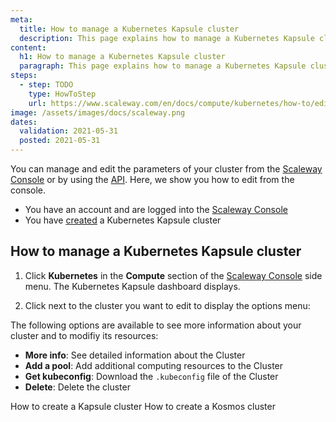 ```yaml
---
meta:
  title: How to manage a Kubernetes Kapsule cluster
  description: This page explains how to manage a Kubernetes Kapsule cluster
content:
  h1: How to manage a Kubernetes Kapsule cluster
  paragraph: This page explains how to manage a Kubernetes Kapsule cluster
steps:
  - step: TODO
    type: HowToStep
    url: https://www.scaleway.com/en/docs/compute/kubernetes/how-to/edit-cluster/
image: /assets/images/docs/scaleway.png
dates:
  validation: 2021-05-31
  posted: 2021-05-31
---
```


You can manage and edit the parameters of your cluster from the [Scaleway Console](https://console.scaleway.com) or by using the [API](https://developers.scaleway.com/en/). Here, we show you how to edit from the console.

<Message type="requirement">

  - You have an account and are logged into the [Scaleway Console](https://console.scaleway.com) 
  - You have [created](/compute/kubernetes/how-to/create-cluster) a Kubernetes Kapsule cluster

</Message>

## How to manage a Kubernetes Kapsule cluster

1. Click **Kubernetes** in the **Compute** section of the [Scaleway Console](https://console.scaleway.com) side menu. The Kubernetes Kapsule dashboard displays.

2. Click <Icon name="more" /> next to the cluster you want to edit to display the options menu:

<Lightbox src="assets/scaleway-kapsule_cluster_menu.png" alt="" />

The following options are available to see more information about your cluster and to modifiy its resources: 
* **More info**: See detailed information about the Cluster
* **Add a pool**: Add additional computing resources to the Cluster
* **Get kubeconfig**: Download the `.kubeconfig` file of the Cluster
* **Delete**: Delete the cluster

<Navigation title="See Also">
  <PreviousButton to="/compute/kubernetes/how-to/create-cluster/">How to create a Kapsule cluster</PreviousButton>
  <NextButton to="/compute/kubernetes/how-to/create-kosmos-cluster/">How to create a Kosmos cluster</NextButton>
</Navigation>

